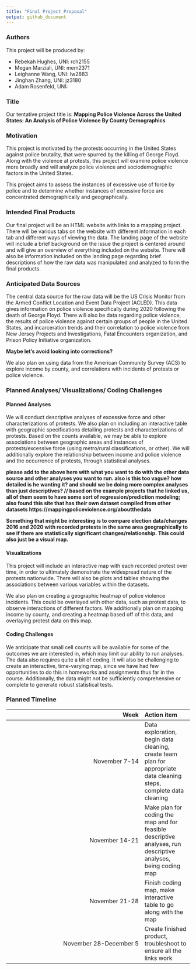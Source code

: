 ```yaml
---
title: "Final Project Proposal"
output: github_document
---
```


### Authors

This project will be produced by:

* Rebekah Hughes, UNI: rch2155
* Megan Marziali, UNI: mem2371
* Leighanne Wang, UNI: lw2883
* Jinghan Zhang, UNI: jz3180
* Adam Rosenfeld, UNI: 

### Title

Our tentative project title is: **Mapping Police Violence Across the United States: An Analysis of Police Violence By County Demographics**

### Motivation

This project is motivated by the protests occurring in the United States against police brutality, that were spurred by the killing of George Floyd. Along with the violence at protests, this project will examine police violence more broadly and will analyze police violence and sociodemographic factors in the United States. 

This project aims to assess the instances of excessive use of force by police and to determine whether instances of excessive force are concentrated demographically and geographically. 

### Intended Final Products

Our final project will be an HTML website with links to a mapping project. There will be various tabs on the website with different information in each tab and different ways of viewing the data. The landing page of the website will include a brief background on the issue the project is centered around and will give an overview of everything included on the website. There will also be information included on the landing page regarding brief descriptions of how the raw data was manipulated and analyzed to form the final products.

### Anticipated Data Sources

The central data source for the raw data will be the US Crisis Monitor from the Armed Conflict Location and Event Data Project (ACLED). This data gives information on police violence specifically during 2020 following the death of George Floyd. There will also be data regarding police violence, the results of police violence against certain groups of people in the United States, and incarceration trends and their correlation to police violence from New Jersey Projects and Investigations, Fatal Encounters organization, and Prison Policy Initiative organization.

**Maybe let's avoid looking into corrections?**

We also plan on using data from the American Community Survey (ACS) to explore income by county, and correlations with incidents of protests or police violence.

### Planned Analyses/ Visualizations/ Coding Challenges

#### Planned Analyses

We will conduct descriptive analyses of excessive force and other characterizations of protests. We also plan on including an interactive table with geographic specifications detailing protests and characterizations of protests. Based on the counts available, we may be able to explore associations between geographic areas and instances of protests/excessive force (using metro/rural classifications, or other). We will additionally explore the relationship between income and police violence and the occurrence of protests, through statistical analyses.

**please add to the above here with what you want to do with the other data source and other analyses you want to run. also is this too vague? how detailed is he wanting it? and should we be doing more complex analyses than just descriptives? // based on the example projects that he linked us, all of them seem to have some sort of regression/prediction modeling; also found this site that has their own dataset compiled from other datasets https://mappingpoliceviolence.org/aboutthedata**

**Something that might be interesting is to compare election data/changes 2016 and 2020 with recorded protests in the same area geographically to see if there are statistically significant changes/relationship. This could also just be a visual map.**

#### Visualizations

This project will include an interactive map with each recorded protest over time, in order to ultimately demonstrate the widespread nature of the protests nationwide. There will also be plots and tables showing the associations between various variables within the datasets.

We also plan on creating a geographic heatmap of police violence incidents. This could be overlayed with other data, such as protest data, to observe interactions of different factors. We additionally plan on mapping income by county, and creating a heatmap based off of this data, and overlaying protest data on this map.

#### Coding Challenges

We anticipate that small cell counts will be available for some of the outcomes we are interested in, which may limit our ability to run analyses. The data also requires quite a bit of coding. It will also be challenging to create an interactive, time-varying map, since we have had few opportunities to do this in homeworks and assignments thus far in the course. Additionally, the data might not be sufficiently comprehensive or complete to generate robust statistical tests.

### Planned Timeline

| Week | Action item |
|----------------:|:-----|
| November 7-14 | Data exploration, begin data cleaning, create team plan for appropriate data cleaning steps, complete data cleaning|
| November 14-21 | Make plan for coding the map and for feasible descriptive analyses, run descriptive analyses, being coding map| 
| November 21-28 | Finish coding map, make interactive table to go along with the map |
| November 28-December 5 | Create finished product, troubleshoot to ensure all the links work |



